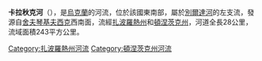 '''卡拉秋克河'''（{{lang-uk|Каратюк}}），是[[烏克蘭|烏克蘭]]的河流，位於該國東南部，屬於[[別爾達河|別爾達河]]的左支流，發源自[[舍夫琴基夫西克_(奎比舍韋區)|舍夫琴基夫西克]]西南面，流經[[扎波羅熱州|扎波羅熱州]]和[[頓涅茨克州|頓涅茨克州]]，河道全長28公里，流域面積243平方公里。

{{DEFAULTSORT:Каратюк (річка)}}
[[Category:扎波羅熱州河流|Category:扎波羅熱州河流]]
[[Category:頓涅茨克州河流|Category:頓涅茨克州河流]]


{{Ukraine-river-stub}}